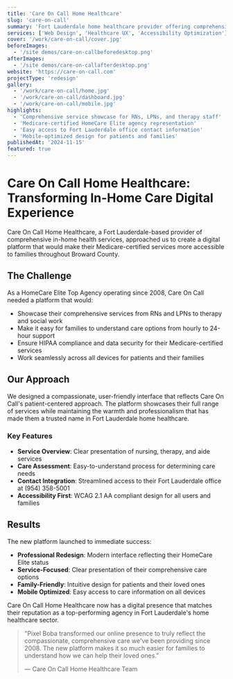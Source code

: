 ```yaml
---
title: 'Care On Call Home Healthcare'
slug: 'care-on-call'
summary: 'Fort Lauderdale home healthcare provider offering comprehensive in-home services through skilled professionals'
services: ['Web Design', 'Healthcare UX', 'Accessibility Optimization']
cover: '/work/care-on-call/cover.jpg'
beforeImages:
  - '/site demos/care-on-callbeforedesktop.png'
afterImages:
  - '/site demos/care-on-callafterdesktop.png'
website: 'https://care-on-call.com'
projectType: 'redesign'
gallery:
  - '/work/care-on-call/home.jpg'
  - '/work/care-on-call/dashboard.jpg'
  - '/work/care-on-call/mobile.jpg'
highlights:
  - 'Comprehensive service showcase for RNs, LPNs, and therapy staff'
  - 'Medicare-certified HomeCare Elite agency representation'
  - 'Easy access to Fort Lauderdale office contact information'
  - 'Mobile-optimized design for patients and families'
publishedAt: '2024-11-15'
featured: true
---
```


# Care On Call Home Healthcare: Transforming In-Home Care Digital Experience

Care On Call Home Healthcare, a Fort Lauderdale-based provider of comprehensive in-home health services, approached us to create a digital platform that would make their Medicare-certified services more accessible to families throughout Broward County.

## The Challenge

As a HomeCare Elite Top Agency operating since 2008, Care On Call needed a platform that would:

- Showcase their comprehensive services from RNs and LPNs to therapy and social work
- Make it easy for families to understand care options from hourly to 24-hour support
- Ensure HIPAA compliance and data security for their Medicare-certified services
- Work seamlessly across all devices for patients and their families

## Our Approach

We designed a compassionate, user-friendly interface that reflects Care On Call's patient-centered approach. The platform showcases their full range of services while maintaining the warmth and professionalism that has made them a trusted name in Fort Lauderdale home healthcare.

### Key Features

- **Service Overview**: Clear presentation of nursing, therapy, and aide services
- **Care Assessment**: Easy-to-understand process for determining care needs
- **Contact Integration**: Streamlined access to their Fort Lauderdale office at (954) 358-5001
- **Accessibility First**: WCAG 2.1 AA compliant design for all users and families

## Results

The new platform launched to immediate success:

- **Professional Redesign**: Modern interface reflecting their HomeCare Elite status
- **Service-Focused**: Clear presentation of their comprehensive care options
- **Family-Friendly**: Intuitive design for patients and their loved ones
- **Mobile Optimized**: Easy access to care information on all devices

Care On Call Home Healthcare now has a digital presence that matches their reputation as a top-performing agency in Fort Lauderdale's home healthcare sector.

> "Pixel Boba transformed our online presence to truly reflect the compassionate, comprehensive care we've been providing since 2008. The new platform makes it so much easier for families to understand how we can help their loved ones."
>
> — Care On Call Home Healthcare Team
